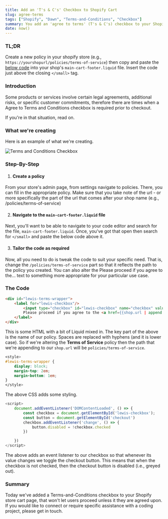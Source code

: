 ```yaml
---
title: Add an 'T's & C's' Checkbox to Shopify Cart
slug: agree-terms
tags: ["Shopify", "Dawn", "Terms-and-Conditions", "Checkbox"]
summary: You add an 'agree to terms' (T's & C's) checkbox to your Shopify cart page that must be clicked in order to proceed to Checkout.
date: now()
---
```



### TL;DR

Create a new policy in your shopify store (e.g., `https://yourshopurl/policies/terms-of-service`) then copy and paste the [below code](#the-code) into your shop's `main-cart-footer.liquid` file. Insert the code just above the closing `</small>` tag.

### Introduction

Some products or services involve certain legal agreements, additional risks, or specific customer commitments, therefore there are times when a Agree to Terms and Conditions checkbox is required prior to checkout.  

If you're in that situation, read on.

### What we're creating

Here is an example of what we're creating.

![Terms and Conditions Checkbox](../images/agree-terms/cart.jpg)

### Step-By-Step

1. #### Create a policy

From your store's admin page, from settings navigate to policies.  There, you can fill in the appropriate policy.  Make sure that you take note of the url - or more specifically the part of the url that comes after your shop name (e.g., /policies/terms-of-service)

2. #### Navigate to the `main-cart-footer.liquid` file

Next, you'll want to be able to navigate to your code editor and search for the file, `main-cart-footer.liquid`. Once, you've got that open then search for `</small>` and paste the below code above it.

3. #### Tailor the code as required

Now, all you need to do is tweak the code to suit your specific need. That is, change the `/policies/terms-of-service` part so that it reflects the path to the policy you created. You can also alter the Please proceed if you agree to the... text to something more appropriate for your particular use case.

### The Code

```html
<div id="lewis-terms-wrapper">
    <label for="lewis-checkbox"/>
        <input type="checkbox" id="lewis-checkbox" name="checkbox" value="true"/>
        Please proceed if you agree to the <a href={{shop.url | append: "/policies/terms-of-service"}}>terms and conditions</a>
    </label>
</div>
```
This is some HTML with a bit of Liquid mixed in.  The key part of the above is the name of our policy.  Spaces are replaced with hyphens (and it is lower case).  So if we're altering the **Terms of Service** policy then the path that we're appending to our `shop.url` will be `policies/terms-of-service`.  

```CSS
<style>
#lewis-terms-wrapper {
    display: block;
    margin-top: 2em;
    margin-bottom: 1em;
}
</style>
```
The above CSS adds some styling.

```JavaScript
<script>
    document.addEventListener('DOMContentLoaded', () => {
        const checkbox = document.getElementById('lewis-checkbox');
        const button = document.getElementById('checkout')
        checkbox.addEventListener('change', () => {
            button.disabled = !checkbox.checked
        })

    })
</script>
```
The above adds an event listener to our checkbox so that whenever its value changes we toggle the checkout button.  This means that when the checkbox is not checked, then the checkout button is disabled (i.e., greyed out).

### Summary

Today we've added a Terms-and-Conditions checkbox to your Shopify store cart page, that won't let users proceed unless it they are agreed upon.  If you would like to connect or require specific assistance with a coding project, please get in touch.
